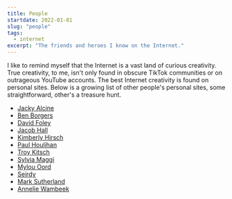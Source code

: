 ```yaml
---
title: People
startdate: 2022-01-01
slug: "people"
tags:
  - internet
excerpt: "The friends and heroes I know on the Internet."
---
```

I like to remind myself that the Internet is a vast land of curious creativity. True creativity, to me, isn't only found in obscure TikTok communities or on outrageous YouTube accounts. The best Internet creativity is found on personal sites. Below is a growing list of other people's personal sites, some straightforward, other's a treasure hunt. 

- [Jacky Alcine](https://jacky.wtf/)
- [Ben Borgers](https://benborgers.com/)
- [David Foley](https://www.dfoley.ie)
- [Jacob Hall](https://jacobhall.net/)
- [Kimberly Hirsch](https://kimberlyhirsh.com)
- [Paul Houlihan](https://pauho.net)
- [Troy Kitsch](https://www.troykitch.com)
- [Sylvia Maggi](https://silviamaggidesign.com)
- [Mylou Oord](https://mylouoord.com/)
- [Seirdy](https://seirdy.one)
- [Mark Sutherland](https://marksuth.dev)
- [Annelie Wambeek](https://www.anneliewambeek.com/)